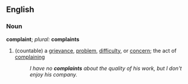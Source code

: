 ==English==
===Noun===
'''complaint''';  ''plural:'' '''complaints'''
#(countable) a [[grievance]], [[problem]], [[difficulty]], or [[concern]]; the act of [[complain]]ing
#:''I have no '''complaints''' about the quality of his work, but I don't enjoy his company.''
